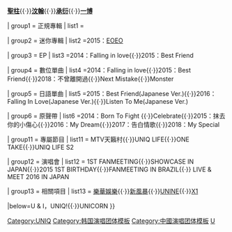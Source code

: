 {{Navbox
| name  = UNIQ
| title = [[UNIQ|{{color|white|UNIQ}}]]
| state = 
| titlestyle = background:#645394 ;background-color:#645394;color:white
| groupstyle = background-color:#F0F0F0;
| abovestyle = background-color:#F0F0F0;
| belowstyle = background-color:#F0F0F0;background-color:#645394;color:white

| above = '''[[周藝軒|藝軒]]'''{{·}}'''[[金聖柱|聖柱]]'''{{·}}'''[[李汶翰|汶翰]]'''{{·}}'''[[曹承衍|承衍]]'''{{·}}'''[[王一博|一博]]'''

| group1     = 正規專輯
| list1      = 

| group2     = 迷你專輯
| list2      =2015：[[EOEO]]

| group3     = EP
| list3      =2014：Falling in love{{·}}2015：Best Friend

| group4     = 數位單曲
| list4      =2014：Falling in love{{·}}2015：Best Friend{{·}}2018：不曾離開過{{·}}Next Mistake{{·}}Monster

| group5     = 日語單曲
| list5      =2015：Best Friend(Japanese Ver.){{·}}2016：Falling In Love(Japanese Ver.){{·}}Listen To Me(Japanese Ver.)

| group6     = 原聲帶
| list6      =2014：Born To Fight {{·}}Celebrate{{·}}2015：抹去你的小傷心{{·}}2016：My Dream{{·}}2017：告白情歌{{·}}2018：My Special

| group11     = 專屬節目
| list11     = MTV天籟村{{·}}UNIQ LIFE{{·}}ONE TAKE{{·}}UNIQ LIFE S2

| group12   = 演唱會
| list12      = 1ST FANMEETING{{·}}SHOWCASE IN JAPAN{{·}}2015 1ST BIRTHDAY{{·}}FANMEETING IN BRAZIL{{·}} LIVE & MEET 2016 IN JAPAN

| group13    = 相關項目
| list13      = [[樂華娛樂]]{{·}}[[新風暴]]{{·}}[[UNINE]]{{·}}[[X1 (組合)|X1]]

|below=U & I，UNIQ!{{·}}UNICORN
}}<noinclude>
{{collapsible option}}
[[Category:UNIQ]]
[[Category:韩国演唱团体模板]]
[[Category:中國演唱团体模板]]
[[Category:乐华娱乐|U]]
</noinclude>